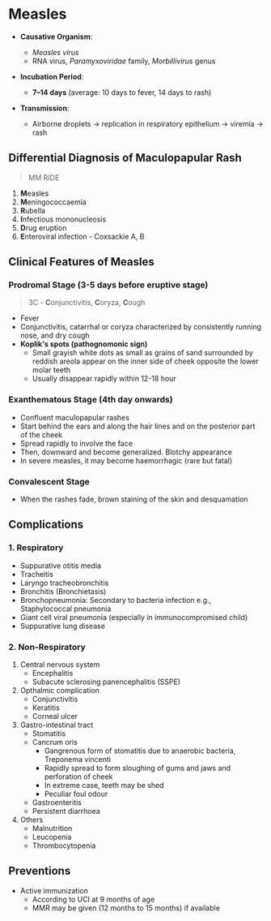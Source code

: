 # Measles

- **Causative Organism**:

  - _Measles virus_
  - RNA virus, _Paramyxoviridae_ family, _Morbillivirus_ genus

- **Incubation Period**:

  - **7–14 days** (average: 10 days to fever, 14 days to rash)

- **Transmission**:

  - Airborne droplets → replication in respiratory epithelium → viremia → rash

## Differential Diagnosis of Maculopapular Rash

> MM RIDE

1. **M**easles
1. **M**eningococcaemia
1. **R**ubella
1. **I**nfectious mononucleosis
1. **D**rug eruption
1. **E**nteroviral infection - Coxsackie A, B

## Clinical Features of Measles

### Prodromal Stage (3-5 days before eruptive stage)

> 3C - **C**onjunctivitis, **C**oryza, **C**ough

- Fever
- Conjunctivitis, catarrhal or coryza characterized by consistently running nose, and dry cough
- **Koplik's spots (pathognomonic sign)**
  - Small grayish white dots as small as grains of sand surrounded by reddish areola appear on the inner side of cheek opposite the lower molar teeth
  - Usually disappear rapidly within 12-18 hour

### Exanthematous Stage (4th day onwards)

- Confluent maculopapular rashes
- Start behind the ears and along the hair lines and on the posterior part of the cheek
- Spread rapidly to involve the face
- Then, downward and become generalized. Blotchy appearance
- In severe measles, it may become haemorrhagic (rare but fatal)

### Convalescent Stage

- When the rashes fade, brown staining of the skin and desquamation

## Complications

### 1. Respiratory

- Suppurative otitis media
- Tracheitis
- Laryngo tracheobronchitis
- Bronchitis (Bronchietasis)
- Bronchopneumonia: Secondary to bacteria infection e.g., Staphylococcal pneumonia
- Giant cell viral pneumonia (especially in immunocompromised child)
- Suppurative lung disease

### 2. Non-Respiratory

1. Central nervous system
   - Encephalitis
   - Subacute sclerosing panencephalitis (SSPE)
1. Opthalmic complication
   - Conjunctivitis
   - Keratitis
   - Corneal ulcer
1. Gastro-intestinal tract
   - Stomatitis
   - Cancrum oris
     - Gangrenous form of stomatitis due to anaerobic bacteria, Treponema vincenti
     - Rapidly spread to form sloughing of gums and jaws and perforation of cheek
     - In extreme case, teeth may be shed
     - Peculiar foul odour
   - Gastroenteritis
   - Persistent diarrhoea
1. Others
   - Malnutrition
   - Leucopenia
   - Thrombocytopenia

## Preventions

- Active immunization
  - According to UCI at 9 months of age
  - MMR may be given (12 months to 15 months) if available
